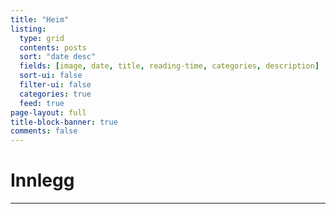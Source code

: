 ```yaml
---
title: "Heim"
listing:
  type: grid
  contents: posts
  sort: "date desc"
  fields: [image, date, title, reading-time, categories, description]
  sort-ui: false
  filter-ui: false
  categories: true
  feed: true
page-layout: full
title-block-banner: true
comments: false
---
```


# Innlegg

---


